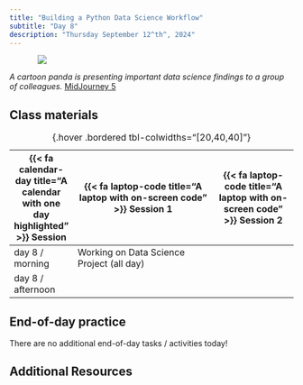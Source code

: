 ```yaml
---
title: "Building a Python Data Science Workflow"
subtitle: "Day 8"
description: "Thursday September 12^th^, 2024"
---
```


::: {style="width: 80%; margin: auto;"}
![](images/presentation.png)
:::

:::{.gray-text .center-text}
*A cartoon panda is presenting important data science findings to a group of colleagues.* [MidJourney 5](https://www.midjourney.com/jobs/f9613559-9db7-4c36-bf8b-e34663ea7a3e?index=0)
:::

## Class materials

| {{< fa calendar-day title="A calendar with one day highlighted" >}} Session  | {{< fa laptop-code title="A laptop with on-screen code" >}} Session 1  |  {{< fa laptop-code title="A laptop with on-screen code" >}} Session 2 |
|-------------------|-----------------------------------------------------------------------------------------------------------------------------------------------------|----------------------------------------------------------------------------------|
| day 8 / morning   | Working on Data Science Project (all day) |  |
| day 8 / afternoon |  |  |

: {.hover .bordered tbl-colwidths="[20,40,40]"} 

## End-of-day practice

There are no additional end-of-day tasks / activities today!

## Additional Resources
